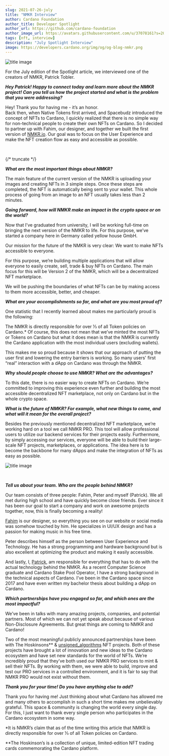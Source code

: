 ```yaml
---
slug: 2021-07-26-july
title: "NMKR Interview"
author: Cardano Foundation
author_title: Developer Spotlight
author_url: https://github.com/cardano-foundation
author_image_url: https://avatars.githubusercontent.com/u/37078161?s=200&v=4
tags: [nft, interview]
description: "July Spotlight Interview"
image: https://developers.cardano.org/img/og/og-blog-nmkr.png
---
```


![title image](/img/devblog/nmkr_preview.png)


For the July edition of the Spotlight article, we interviewed one of the creators of NMKR, Patrick Tobler. 
<br />

**_Hey Patrick! Happy to connect today and learn more about the NMKR project! Can you tell us how the project started and what is the problem that you were addressing?_**

Hey! Thank you for having me - it’s an honor.  
Back then, when Native Tokens first arrived, and Spacebudz introduced the concept of NFTs to Cardano, I quickly realized that there is no simple way for non-technical people to create their own NFTs on Cardano. So I decided to partner up with Fahim, our designer, and together we built the first version of [NMKR.io](https://www.NMKR.io/). Our goal was to focus on the User Experience and make the NFT creation flow as easy and accessible as possible.

<br />


{/* truncate */}

**_What are the most important things about NMKR?_**

The main feature of the current version of the NMKR is uploading your images and creating NFTs in 3 simple steps. Once these steps are completed, the NFT is automatically being sent to your wallet. This whole process of going from an image to an NFT usually takes less than 2 minutes.
<br />

**_Going forward, how will NMKR make an impact in the crypto space or on the world?_**

Now that I’ve graduated from university, I will be working full-time on bringing the next version of the NMKR to life. For this purpose, we’ve started a company here in Germany called yellow house GmbH. 

Our mission for the future of the NMKR is very clear: We want to make NFTs accessible to everyone. 

For this purpose, we’re building multiple applications that will allow everyone to easily create, sell, trade & buy NFTs on Cardano. The main focus for this will be Version 2 of the NMKR, which will be a decentralized NFT marketplace. 

We will be pushing the boundaries of what NFTs can be by making access to them more accessible, better, and cheaper.
<br />

**_What are your accomplishments so far, and what are you most proud of?_**

One statistic that I recently learned about makes me particularly proud is the following:

The NMKR is directly responsible for over ⅓ of all Token policies on Cardano.* Of course, this does not mean that we’ve minted the most NFTs or Tokens on Cardano but what it does mean is that the NMKR is currently the Cardano application with the most individual users (excluding wallets). 

This makes me so proud because it shows that our approach of putting the user first and lowering the entry barriers is working. So many users' first “real” interaction with a dApp on Cardano was through the NMKR. 
<br />

**_Why should people choose to use NMKR? What are the advantages?_**

To this date, there is no easier way to create NFTs on Cardano. We’re committed to improving this experience even further and building the most accessible decentralized NFT marketplace, not only on Cardano but in the whole crypto space.
<br />

**_What is the future of NMKR? For example, what new things to come, and what will it mean for the overall project?_**

Besides the previously mentioned decentralized NFT marketplace, we’re working hard on a tool we call NMKR PRO. This tool will allow professional users to utilize our backend services for their projects easily. Furthermore, by simply accessing our services, everyone will be able to build their large-scale NFT projects, marketplaces, or applications. The idea here is to become the backbone for many dApps and make the integration of NFTs as easy as possible.

![title image](/img/devblog/nmkr_preview.png)

<br />

**_Tell us about your team. Who are the people behind NMKR?_**

Our team consists of three people: Fahim, Peter and myself (Patrick).
We all met during high school and have quickly become close friends. Ever since it has been our goal to start a company and work on awesome projects together, now, this is finally becoming a reality!

[Fahim](https://twitter.com/fahhh1m) is our designer, so everything you see on our website or social media was somehow touched by him. He specializes in UI/UX design and has a passion for making music in his free time.

Peter describes himself as the person between User Experience and Technology. He has a strong programming and hardware background but is also excellent at optimizing the product and making it easily accessible.

And lastly, I, [Patrick](https://twitter.com/Padierfind), am responsible for everything that has to do with the actual technology behind the NMKR. As a recent Computer Science graduate and Cardano Stake Pool Operator, I have a strong background in the technical aspects of Cardano. I’ve been in the Cardano space since 2017 and have even written my bachelor thesis about building a dApp on Cardano.
<br />

**_Which partnerships have you engaged so far, and which ones are the most impactful?_**

We’ve been in talks with many amazing projects, companies, and potential partners. Most of which we can not yet speak about because of various Non-Disclosure Agreements. But great things are coming to NMKR and Cardano!

Two of the most meaningful publicly announced partnerships have been with The Hoskinsons** & [unsigned_algorithms](https://www.unsigs.com/) NFT projects. Both of these projects have brought a lot of innovation and new ideas to the Cardano ecosystem and have set new standards for the world of NFTs. We’re incredibly proud that they’ve both used our NMKR PRO services to mint & sell their NFTs. By working with them, we were able to build, improve and test our PRO services in a controlled environment, and it is fair to say that NMKR PRO would not exist without them.
<br />

**_Thank you for your time! Do you have anything else to add?_**

Thank you for having me! Just thinking about what Cardano has allowed me and many others to accomplish in such a short time makes me unbelievably grateful. This space & community is changing the world every single day. For this, I just want to thank every single person who participates in the Cardano ecosystem in some way.
<br />

*It is NMKR’s claim that as of the time writing this article that NMKR is directly responsible for over ⅓ of all Token policies on Cardano.

**The Hoskinson’s is a collection of unique, limited-edition NFT trading cards commemorating the Cardano platform.

